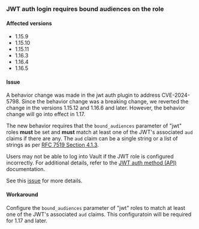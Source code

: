 ### JWT auth login requires bound audiences on the role

#### Affected versions

- 1.15.9
- 1.15.10
- 1.15.11
- 1.16.3
- 1.16.4
- 1.16.5

#### Issue
A behavior change was made in the jwt auth plugin to address CVE-2024-5798.
Since the behavior change was a breaking change, we reverted the change in
the versions 1.15.12 and 1.16.6 and later. However, the behavior change will go
into effect in 1.17.

The new behavior requires that the `bound_audiences` parameter of "jwt" roles
**must** be set and **must** match at least one of the JWT's associated `aud` claims if there are any. 
The `aud` claim can be a single string or a list of strings as per
[RFC 7519 Section 4.1.3](https://datatracker.ietf.org/doc/html/rfc7519#section-4.1.3).

Users may not be able to log into Vault if the JWT role is configured
incorrectly. For additional details, refer to the
[JWT auth method (API)](/vault/api-docs/auth/jwt) documentation.

See this [issue](https://github.com/hashicorp/vault/issues/27343) for more details.

#### Workaround

Configure the `bound_audiences` parameter of "jwt" roles to match at least one
of the JWT's associated `aud` claims. This configuratoin will be required for
1.17 and later.

